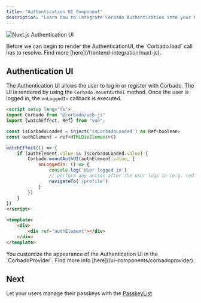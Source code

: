 ```yaml
---
title: "Authentication UI Component"
description: "Learn how to integrate Corbado Authentication into your Nuxt.js application."
---
```


![Nuxt.js Authentication UI](/images/frontend-integration/ui-components/corbado-auth/corbadoauth-component-dark.webp)

<Warning>
    Before we can begin to render the AuthenticationUI, the `Corbado.load` call has to resolve.
    Find more [here](/frontend-integration/nuxt-js).
</Warning>

## Authentication UI

The Authentication UI allows the user to log in or register with Corbado.
The UI is rendered by using the `Corbado.mountAuthUI` method.
Once the user is logged in, the `onLoggedIn` callback is executed.

```html pages/index.vue
<script setup lang="ts">
import Corbado from "@corbado/web-js"
import {watchEffect, Ref} from "vue";

const isCorbadoLoaded = inject('isCorbadoLoaded') as Ref<boolean>
const authElement = ref<HTMLDivElement>()

watchEffect(() => {
    if (authElement.value && isCorbadoLoaded.value) {
        Corbado.mountAuthUI(authElement.value, {
            onLoggedIn: () => {
                console.log('User logged in')
                // perform any action after the user logs in (e.g. redirect to another page)
                navigateTo('/profile')
            }
        })
    }
})
</script>

<template>
    <div>
        <div ref="authElement"></div>
    </div>
</template>
```

<Note>
    You customize the appearance of the Authentication UI in the `CorbadoProvider`.
    Find more info [here](/ui-components/corbadoprovider).
</Note>

## Next

Let your users manage their passkeys with the [PasskeyList](/frontend-integration/nuxt-js/passkeylist).